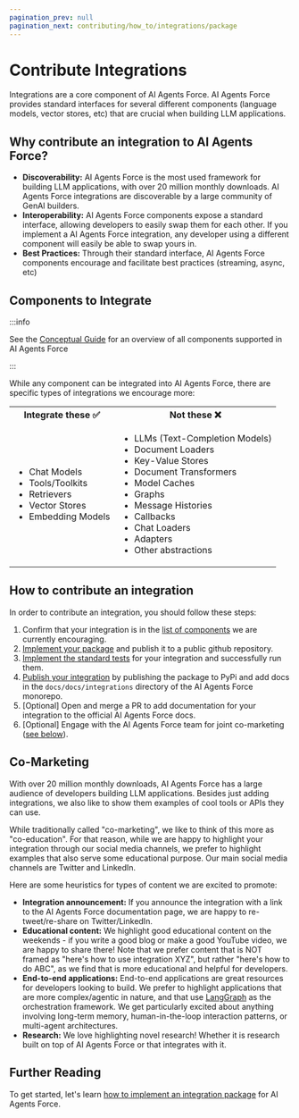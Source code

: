 ```yaml
---
pagination_prev: null
pagination_next: contributing/how_to/integrations/package
---
```


# Contribute Integrations

Integrations are a core component of AI Agents Force.
AI Agents Force provides standard interfaces for several different components (language models, vector stores, etc) that are crucial when building LLM applications.


## Why contribute an integration to AI Agents Force?

- **Discoverability:** AI Agents Force is the most used framework for building LLM applications, with over 20 million monthly downloads. AI Agents Force integrations are discoverable by a large community of GenAI builders.
- **Interoperability:** AI Agents Force components expose a standard interface, allowing developers to easily swap them for each other. If you implement a AI Agents Force integration, any developer using a different component will easily be able to swap yours in.
- **Best Practices:** Through their standard interface, AI Agents Force components encourage and facilitate best practices (streaming, async, etc)


## Components to Integrate

:::info

See the [Conceptual Guide](../../../concepts/index.mdx) for an overview of all components
supported in AI Agents Force

:::

While any component can be integrated into AI Agents Force, there are specific types of integrations we encourage more:

<table>
  <tr>
    <th>Integrate these ✅</th>
    <th>Not these ❌</th>
  </tr>
  <tr>
    <td>
      <ul>
        <li>Chat Models</li>
        <li>Tools/Toolkits</li>
        <li>Retrievers</li>
        <li>Vector Stores</li>
        <li>Embedding Models</li>
      </ul>
    </td>
    <td>
      <ul>
        <li>LLMs (Text-Completion Models)</li>
        <li>Document Loaders</li>
        <li>Key-Value Stores</li>
        <li>Document Transformers</li>
        <li>Model Caches</li>
        <li>Graphs</li>
        <li>Message Histories</li>
        <li>Callbacks</li>
        <li>Chat Loaders</li>
        <li>Adapters</li>
        <li>Other abstractions</li>
      </ul>
    </td>
  </tr>
</table>

## How to contribute an integration

In order to contribute an integration, you should follow these steps:

1. Confirm that your integration is in the [list of components](#components-to-integrate) we are currently encouraging.
2. [Implement your package](/docs/contributing/how_to/integrations/package/) and publish it to a public github repository.
3. [Implement the standard tests](./standard_tests) for your integration and successfully run them.
4. [Publish your integration](./publish.mdx) by publishing the package to PyPi and add docs in the `docs/docs/integrations` directory of the AI Agents Force monorepo.
5. [Optional] Open and merge a PR to add documentation for your integration to the official AI Agents Force docs.
6. [Optional] Engage with the AI Agents Force team for joint co-marketing ([see below](#co-marketing)).

## Co-Marketing

With over 20 million monthly downloads, AI Agents Force has a large audience of developers building LLM applications.
Besides just adding integrations, we also like to show them examples of cool tools or APIs they can use.

While traditionally called "co-marketing", we like to think of this more as "co-education".
For that reason, while we are happy to highlight your integration through our social media channels, we prefer to highlight examples that also serve some educational purpose.
Our main social media channels are Twitter and LinkedIn.

Here are some heuristics for types of content we are excited to promote:

- **Integration announcement:** If you announce the integration with a link to the AI Agents Force documentation page, we are happy to re-tweet/re-share on Twitter/LinkedIn.
- **Educational content:** We highlight good educational content on the weekends - if you write a good blog or make a good YouTube video, we are happy to share there! Note that we prefer content that is NOT framed as "here's how to use integration XYZ", but rather "here's how to do ABC", as we find that is more educational and helpful for developers.
- **End-to-end applications:** End-to-end applications are great resources for developers looking to build. We prefer to highlight applications that are more complex/agentic in nature, and that use [LangGraph](https://github.com/AI-Agents-Force-SDK/langgraph) as the orchestration framework. We get particularly excited about anything involving long-term memory, human-in-the-loop interaction patterns, or multi-agent architectures.
- **Research:** We love highlighting novel research! Whether it is research built on top of AI Agents Force or that integrates with it.

## Further Reading
To get started, let's learn [how to implement an integration package](/docs/contributing/how_to/integrations/package/) for AI Agents Force.
